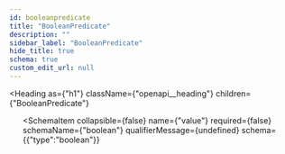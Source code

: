 ```yaml
---
id: booleanpredicate
title: "BooleanPredicate"
description: ""
sidebar_label: "BooleanPredicate"
hide_title: true
schema: true
custom_edit_url: null
---
```



<Heading
  as={"h1"}
  className={"openapi__heading"}
  children={"BooleanPredicate"}
>
</Heading>





<ul>
  <SchemaItem
    collapsible={false}
    name={"predicateType"}
    required={true}
    schemaName={"string"}
    qualifierMessage={undefined}
    schema={{"type":"string"}}
  >
    
  </SchemaItem><SchemaItem
    collapsible={false}
    name={"value"}
    required={false}
    schemaName={"boolean"}
    qualifierMessage={undefined}
    schema={{"type":"boolean"}}
  >
    
  </SchemaItem>
</ul>
            